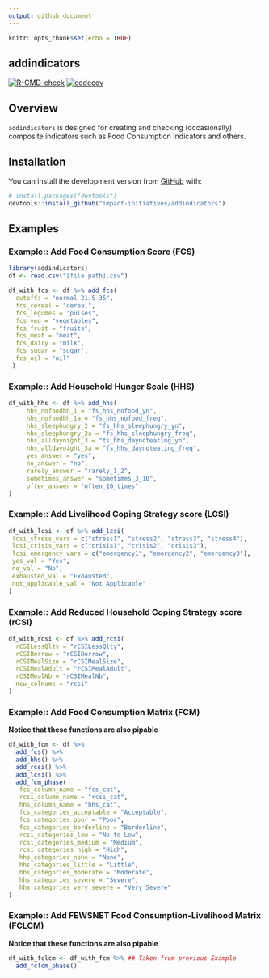 ```yaml
---
output: github_document
---
```


```r
knitr::opts_chunk$set(echo = TRUE)
```
## addindicators

  <!-- badges: start -->
  [![R-CMD-check](https://github.com/impact-initiatives/addindicators/actions/workflows/R-CMD-check.yaml/badge.svg)](https://github.com/impact-initiatives/addindicators/actions/workflows/R-CMD-check.yaml)
[![codecov](https://codecov.io/gh/impact-initiatives/addindicators/branch/master/graph/badge.svg?token=RlTJbum32D)](https://codecov.io/gh/impact-initiatives/addindicators)


  <!-- badges: end -->



## Overview
`addindicators` is designed for creating and checking (occasionally) composite indicators such as Food Consumption Indicators and others.

## Installation

You can install the development version from [GitHub](https://github.com/) with:

``` r
# install.packages("devtools")
devtools::install_github("impact-initiatives/addindicators")
```


## Examples

### Example:: Add Food Consumption Score (FCS)
``` r
library(addindicators)
df <- read.csv("[file path].csv")

df_with_fcs <- df %>% add_fcs(
  cutoffs = "normal 21.5-35",
  fcs_cereal = "cereal",
  fcs_legumes = "pulses",
  fcs_veg = "vegetables",
  fcs_fruit = "fruits",
  fcs_meat = "meat", 
  fcs_dairy = "milk",
  fcs_sugar = "sugar",
  fcs_oil = "oil"
 )
```

### Example:: Add Household Hunger Scale (HHS)
``` r
df_with_hhs <- df %>% add_hhs(
     hhs_nofoodhh_1 = "fs_hhs_nofood_yn",
     hhs_nofoodhh_1a = "fs_hhs_nofood_freq",
     hhs_sleephungry_2 = "fs_hhs_sleephungry_yn",
     hhs_sleephungry_2a = "fs_hhs_sleephungry_freq",
     hhs_alldaynight_3 = "fs_hhs_daynoteating_yn",
     hhs_alldaynight_3a = "fs_hhs_daynoteating_freq",
     yes_answer = "yes",
     no_answer = "no",
     rarely_answer = "rarely_1_2",
     sometimes_answer = "sometimes_3_10",
     often_answer = "often_10_times"
)
```

### Example:: Add Livelihood Coping Strategy score (LCSI)
``` r
df_with_lcsi <- df %>% add_lcsi(
 lcsi_stress_vars = c("stress1", "stress2", "stress3", "stress4"),
 lcsi_crisis_vars = c("crisis1", "crisis2", "crisis3"),
 lcsi_emergency_vars = c("emergency1", "emergency2", "emergency3"),
 yes_val = "Yes",
 no_val = "No",
 exhausted_val = "Exhausted",
 not_applicable_val = "Not Applicable"
)
```

### Example:: Add Reduced Household Coping Strategy score (rCSI)
``` r
df_with_rcsi <- df %>% add_rcsi(
  rCSILessQlty = "rCSILessQlty",
  rCSIBorrow = "rCSIBorrow",
  rCSIMealSize = "rCSIMealSize",
  rCSIMealAdult = "rCSIMealAdult",
  rCSIMealNb = "rCSIMealNb",
  new_colname = "rcsi"
)
```

### Example:: Add Food Consumption Matrix (FCM)
**Notice that these functions are also pipable**
``` r
df_with_fcm <- df %>%
  add_fcs() %>% 
  add_hhs() %>% 
  add_rcsi() %>% 
  add_lcsi() %>% 
  add_fcm_phase(
   fcs_column_name = "fcs_cat",
   rcsi_column_name = "rcsi_cat",
   hhs_column_name = "hhs_cat",
   fcs_categories_acceptable = "Acceptable",
   fcs_categories_poor = "Poor",
   fcs_categories_borderline = "Borderline",
   rcsi_categories_low = "No to Low",
   rcsi_categories_medium = "Medium",
   rcsi_categories_high = "High",
   hhs_categories_none = "None",
   hhs_categories_little = "Little",
   hhs_categories_moderate = "Moderate",
   hhs_categories_severe = "Severe",
   hhs_categories_very_severe = "Very Severe"
)
```

### Example:: Add FEWSNET Food Consumption-Livelihood Matrix (FCLCM)
**Notice that these functions are also pipable**
``` r
df_with_fclcm <- df_with_fcm %>% ## Taken from previous Example
  add_fclcm_phase()
```

